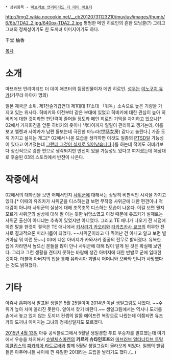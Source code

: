  * 상위항목 - [[마브러브 언리미티드 더 데이 애프터]]

http://img2.wikia.nocookie.net/__cb20120731123210/muvluv/images/thumb/6/6b/TDA2_2.jpg/640px-TDA2_2.jpg
평범한 메인 히로인의 흔한 모닝콜(?) 그리고 그녀의 정체성이기도 한 도끼녀 이미지이기도 하다.

千堂 柚香 

[[목차]]

= 소개 =
마브러브 언리미티드 더 데이 애프터의 등장인물이자 메인 히로인. [[성우]]는 [[이노구치 유카]](키무라 아야카 명의)

일본 제국군 소위. 제1전술기갑연대 제1대대 17소대 「워독」소속으로 높은 기량을 가지고 있는 위사다. 히비키와 이전부터 같은 부대에 있었고 히비키에 대한 관심이 높아 히비키에 대한 것이라면 판단력이 줄어들 정도라 메인 히로인 기믹을 차지하고 있으나[* 02에서 기자회견을 앞둔 히비키의 옷이나 넥타이까지 일일이 관리하고 챙기는데, 이를 보고 엘렌과 사야카가 남편 돌보는데 극진한 마누라(世話女房) 같다고 놀린다.] 가끔 도끼 가지고 설치는 개그[* 02에서 나온 모습을 생각하면 이것도 일종의 [[PTSD]]일 가능성이 있다고 여겨졌는데 [[그런데 그것이 실제로 일어났습니다]].]를 하는데 적어도 히비키보다 정신적으로 강한 편으로 생각되지만 반전이 있을 가능성도 있다고 여겨졌는데 예상대로 후술된 03의 스토리에서 반전이 나온다. 

= 작중에서 =
02에서의 대화신을 보면 어째서인지 [[사위군]]에 대해서는 상당히 비판적인 시각을 가지고 있다.[* 이때의 유즈카가 사위군을 디스하는걸 보면 무작정 사위군에 대한 편견이나 적대감이 아니라 사위군의 실상에 대해 조목조목 디스하는 모습이 나온다. 이걸 보면 왠지 모르게 사위군의 실상에 대해 잘 아는 듯한 뉘앙스였고 이것 때문에 유즈카가 실제로는 사위군 출신이 아니냐는 추측이 있었지만 아니었다. 그리고 TE 애니가 나오기 전 시점에 이런 말을 한것이 결국은 TE 애니에서 [[키사라기 카오리]]와 [[타카츠카사 쿄코]]의 허무한 전사로 결과적으론 미리니름이 되었다. ~~사위군이라고 다 뛰어난 건 아니고 알고 보면 별거아님 뭐 이런 뜻~~] 03에 나온 아버지가 카와사키 중공의 전무로 밝혀졌다. 유복한 집에 자라면서 높으신 분들을 많이 만나 사위군에 대해 많이 알게 된 것은 확실해 보인다. 그리고 그런 생활을 견디지 못하는 바람에 생긴 아버지에 대한 반발로 군에 입대한 것이다. 더불어 아버지의 입을 통해 유라시아 괴멸시 어머니와 오빠와 언니가 사망했다는 것도 밝혀졌다. 

= 기타 = 
아쥬사 홈피에서 발표된 생일은 5월 25일이며 2014년 이날 생일그림도 나왔다. ~~수위가 높아 차마 올리진 못한다. 알아서 찾기 바란다.~~ 생일그림에서는 역시나 도끼를 손에서 놓고 있지 않는 도끼녀 컨셉의 알몸 에이프런 복장으로 나왔는데 이쯤되면 유즈카의 도끼녀 이미지는 그녀의 정체성일지도 모르겠다.

[http://ameblo.jp/agerienee/entry-12013860935.html 2015년 4월 13일] 아쥬 공식블로그에서 5월달 생일경합 투표 우승자를 발표했는데 여기에서 우승을 차지해서 [[슈발체스마켄]]의 '''키르케 슈타인호프'''와 [[마브러브 얼터너티브 토탈 이클립스]]의 [[피카티아 라트로바]]와 함께 5월달 생일그림이 올라오게 되었다. 일웹의 팬덤들은 아주머니들 사이에 낀 유일한 20대라는 드립을 날리기도 했다.(...)
